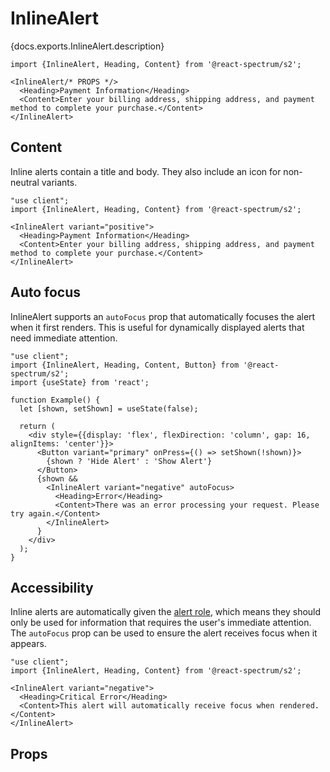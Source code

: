 

# InlineAlert

<PageDescription>{docs.exports.InlineAlert.description}</PageDescription>

```tsx render docs={docs.exports.InlineAlert} links={docs.links} props={['variant', 'fillStyle']} initialProps={{variant: 'neutral'}} type="s2"
import {InlineAlert, Heading, Content} from '@react-spectrum/s2';

<InlineAlert/* PROPS */>
  <Heading>Payment Information</Heading>
  <Content>Enter your billing address, shipping address, and payment method to complete your purchase.</Content>
</InlineAlert>
```

## Content

Inline alerts contain a title and body. They also include an icon for non-neutral variants.

```tsx render
"use client";
import {InlineAlert, Heading, Content} from '@react-spectrum/s2';

<InlineAlert variant="positive">
  <Heading>Payment Information</Heading>
  <Content>Enter your billing address, shipping address, and payment method to complete your purchase.</Content>
</InlineAlert>
```

## Auto focus

InlineAlert supports an `autoFocus` prop that automatically focuses the alert when it first renders. This is useful for dynamically displayed alerts that need immediate attention.

```tsx render hideImports
"use client";
import {InlineAlert, Heading, Content, Button} from '@react-spectrum/s2';
import {useState} from 'react';

function Example() {
  let [shown, setShown] = useState(false);

  return (
    <div style={{display: 'flex', flexDirection: 'column', gap: 16, alignItems: 'center'}}>
      <Button variant="primary" onPress={() => setShown(!shown)}>
        {shown ? 'Hide Alert' : 'Show Alert'}
      </Button>
      {shown &&
        <InlineAlert variant="negative" autoFocus>
          <Heading>Error</Heading>
          <Content>There was an error processing your request. Please try again.</Content>
        </InlineAlert>
      }
    </div>
  );
}
```

## Accessibility

Inline alerts are automatically given the [alert role](https://developer.mozilla.org/en-US/docs/Web/Accessibility/ARIA/Roles/alert_role), which means they should only be used for information that requires the user's immediate attention. The `autoFocus` prop can be used to ensure the alert receives focus when it appears.

```tsx render hideImports
"use client";
import {InlineAlert, Heading, Content} from '@react-spectrum/s2';

<InlineAlert variant="negative">
  <Heading>Critical Error</Heading>
  <Content>This alert will automatically receive focus when rendered.</Content>
</InlineAlert>
```

## Props

<PropTable component={docs.exports.InlineAlert} links={docs.links} />
